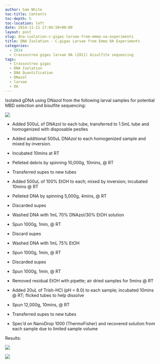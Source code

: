 ```yaml
---
author: Sam White
toc-title: Contents
toc-depth: 5
toc-location: left
date: 2014-11-21 17:04:50+00:00
layout: post
slug: dna-isolation-c-gigas-larvae-from-emma-oa-experiments
title: DNA Isolation - C.gigas Larvae from Emma OA Experiments
categories:
  - 2014
  - Crassostrea gigas larvae OA (2011) bisulfite sequencing
tags:
  - Crassostrea gigas
  - DNA Isolation
  - DNA Quantification
  - DNazol
  - larvae
  - OA
---
```


Isolated gDNA using DNazol from the following larval samples for potential MBD selection and bisulfite sequencing:

![](https://eagle.fish.washington.edu/Arabidopsis/20141121%20-%20Gigas%20larvae%20OA%20tubes.jpg)

- Added 500uL of DNAzol to each tube, transferred to 1.5mL tube and homogenized with disposable pestles

- Added additional 500uL DNAzol to each homogenized sample and mixed by inversion.

- Incubated 10mins at RT

- Pelleted debris by spinning 10,000g, 10mins, @ RT

- Transferred supes to new tubes

- Added 500uL of 100% EtOH to each; mixed by inversion; incubated 10mins @ RT

- Pelleted DNA by spinning 5,000g, 4mins, @ RT

- Discarded supes

- Washed DNA with 1mL 70% DNAzol/30% EtOH solution

- Spun 1000g, 1min, @ RT

- Discard supes

- Washed DNA with 1mL 75% EtOH

- Spun 1000g, 1min, @ RT

- Discarded supes

- Spun 1000g, 1min, @ RT

- Removed residual EtOH with pipette; air dried samples for 5mins @ RT

- Added 20uL of Trish-HCl (pH = 8.0) to each sample; incubated 10mins @ RT; flicked tubes to help dissolve

- Spun 12,000g, 10mins, @ RT

- Transferred supes to new tubes

- Spec'd on NanoDrop 1000 (ThermoFisher) and recovered solution from each sample due to limited sample volume

Results:

![](https://eagle.fish.washington.edu/Arabidopsis/20141121%20-%20Gigas%20larvae%20OA%20gDNA%20ODs-01.JPG)

![](https://eagle.fish.washington.edu/Arabidopsis/20141121%20-%20Gigas%20larvae%20OA%20gDNA%20ODs%20Plots.JPG)
